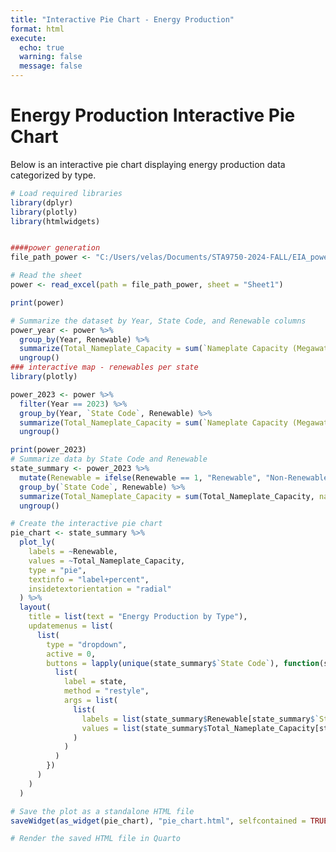 ```yaml
---
title: "Interactive Pie Chart - Energy Production"
format: html
execute:
  echo: true
  warning: false
  message: false
---
```


# Energy Production Interactive Pie Chart

Below is an interactive pie chart displaying energy production data categorized by type.

```r
# Load required libraries
library(dplyr)
library(plotly)
library(htmlwidgets)


####power generation
file_path_power <- "C:/Users/velas/Documents/STA9750-2024-FALL/EIA_powergeneration.xlsx"

# Read the sheet
power <- read_excel(path = file_path_power, sheet = "Sheet1")

print(power)

# Summarize the dataset by Year, State Code, and Renewable columns
power_year <- power %>%
  group_by(Year, Renewable) %>%
  summarize(Total_Nameplate_Capacity = sum(`Nameplate Capacity (Megawatts)`, na.rm = TRUE)) %>%
  ungroup()
### interactive map - renewables per state
library(plotly)

power_2023 <- power %>%
  filter(Year == 2023) %>%
  group_by(Year, `State Code`, Renewable) %>%
  summarize(Total_Nameplate_Capacity = sum(`Nameplate Capacity (Megawatts)`, na.rm = TRUE)) %>%
  ungroup()

print(power_2023)
# Summarize data by State Code and Renewable
state_summary <- power_2023 %>%
  mutate(Renewable = ifelse(Renewable == 1, "Renewable", "Non-Renewable")) %>%
  group_by(`State Code`, Renewable) %>%
  summarize(Total_Nameplate_Capacity = sum(Total_Nameplate_Capacity, na.rm = TRUE)) %>%
  ungroup()

# Create the interactive pie chart
pie_chart <- state_summary %>%
  plot_ly(
    labels = ~Renewable,
    values = ~Total_Nameplate_Capacity,
    type = "pie",
    textinfo = "label+percent",
    insidetextorientation = "radial"
  ) %>%
  layout(
    title = list(text = "Energy Production by Type"),
    updatemenus = list(
      list(
        type = "dropdown",
        active = 0,
        buttons = lapply(unique(state_summary$`State Code`), function(state) {
          list(
            label = state,
            method = "restyle",
            args = list(
              list(
                labels = list(state_summary$Renewable[state_summary$`State Code` == state]),
                values = list(state_summary$Total_Nameplate_Capacity[state_summary$`State Code` == state])
              )
            )
          )
        })
      )
    )
  )

# Save the plot as a standalone HTML file
saveWidget(as_widget(pie_chart), "pie_chart.html", selfcontained = TRUE)

# Render the saved HTML file in Quarto
```
